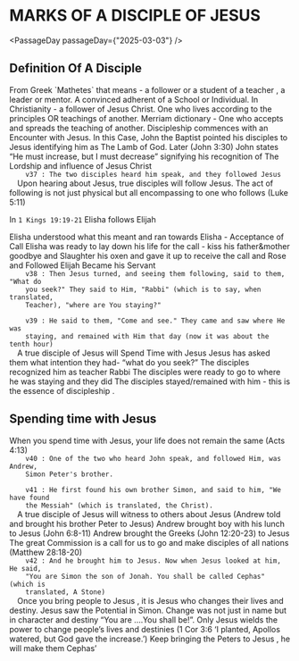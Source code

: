 

# MARKS OF A DISCIPLE OF JESUS

<PassageDay passageDay={"2025-03-03"} />

<Passage passageId="JHN.1.35-JHN.1.42" reading="John 1 : 35 - 42" />

## Definition Of A Disciple

<IconText icon={Check}>
  From Greek `Mathetes` that means - a follower or a student of a teacher , a
  leader or mentor.
</IconText>
<IconText icon={Check}>
  A convinced adherent of a School or Individual.
</IconText>
<IconText icon={Check}>
In Christianity - a follower of Jesus Christ.
</IconText>
<IconText icon={Check}>
  One who lives according to the principles OR teachings of another.
</IconText>
<IconText icon={Check}>
  Merriam dictionary - One who accepts and spreads the teaching of another.
</IconText>

<Passage passageId="JHN.1.35-JHN.1.36" reading="John 1 : 35 - 36" />

<IconText icon={CircleArrowRight} color="text-green-500">
  Discipleship commences with an Encounter with Jesus.
</IconText>
<IconText icon={CircleArrowRight} color="text-green-500">
  In this Case, John the Baptist pointed his disciples to Jesus identifying him
  as The Lamb of God.
</IconText>
<IconText icon={CircleArrowRight} color="text-green-500">
  Later (John 3:30) John states “He must increase, but I must decrease”
  signifying his recognition of The Lordship and influence of Jesus Christ
</IconText>

<IconText icon={BookPlus}>
  <code className="text-blue-700 italic">
    v37 : The two disciples heard him speak, and they followed Jesus
  </code>
</IconText>

<IconText icon={CircleArrowRight} color="text-green-500">
  Upon hearing about Jesus, true disciples will follow Jesus. The act of
  following is not just physical but all encompassing to one who follows (Luke
  5:11)
</IconText>

In `1 Kings 19:19-21` Elisha follows Elijah

<Passage passageId="1KI.19.19-1KI.19.21" reading="1st Kings : 19 - 21" />

<IconText icon={CircleArrowRight} color="text-green-500">
  Elisha understood what this meant and ran towards Elisha - Acceptance of Call
</IconText>

<IconText icon={CircleArrowRight} color="text-green-500">
  Elisha was ready to lay down his life for the call - kiss his father&mother
  goodbye and Slaughter his oxen and gave it up to receive the call and Rose and
  Followed Elijah Became his Servant
</IconText>

<IconText icon={BookPlus}>
  <code className="text-blue-700 italic">
    v38 : Then Jesus turned, and seeing them following, said to them, "What do
    you seek?" They said to Him, "Rabbi" (which is to say, when translated,
    Teacher), "where are You staying?"
  </code>
</IconText>

<IconText icon={BookPlus}>
  <code className="text-blue-700 italic">
    v39 : He said to them, "Come and see." They came and saw where He was
    staying, and remained with Him that day (now it was about the tenth hour)
  </code>
</IconText>

<IconText icon={CircleArrowRight} color="text-green-500">
  A true disciple of Jesus will Spend Time with Jesus
</IconText>
<IconText icon={CircleArrowRight} color="text-green-500">
  Jesus has asked them what intention they had- “what do you seek?”
</IconText>
<IconText icon={CircleArrowRight} color="text-green-500">
  The disciples recognized him as teacher Rabbi
</IconText>
<IconText icon={CircleArrowRight} color="text-green-500">
  The disciples were ready to go to where he was staying and they did
</IconText>
<IconText icon={CircleArrowRight} color="text-green-500">
  The disciples stayed/remained with him - this is the essence of discipleship .
</IconText>

## Spending time with Jesus

<IconText icon={CircleArrowRight} color="text-green-500">
  When you spend time with Jesus, your life does not remain the same (Acts 4:13)
</IconText>

<IconText icon={BookPlus}>
  <code className="text-blue-700 italic">
    v40 : One of the two who heard John speak, and followed Him, was Andrew,
    Simon Peter's brother.
  </code>
</IconText>

<IconText icon={BookPlus}>
  <code className="text-blue-700 italic">
    v41 : He first found his own brother Simon, and said to him, "We have found
    the Messiah" (which is translated, the Christ).
  </code>
</IconText>

<IconText icon={CircleArrowRight} color="text-green-500">
  A true disciple of Jesus will witness to others about Jesus (Andrew told and
  brought his brother Peter to Jesus)
</IconText>
<IconText icon={CircleArrowRight} color="text-green-500">
  Andrew brought boy with his lunch to Jesus (John 6:8-11)
</IconText>
<IconText icon={CircleArrowRight} color="text-green-500">
  Andrew brought the Greeks (John 12:20-23) to Jesus
</IconText>
<IconText icon={CircleArrowRight} color="text-green-500">
  The great Commission is a call for us to go and make disciples of all nations
  (Matthew 28:18-20)
</IconText>

<IconText icon={BookPlus}>
  <code className="text-blue-700 italic">
    v42 : And he brought him to Jesus. Now when Jesus looked at him, He said,
    "You are Simon the son of Jonah. You shall be called Cephas" (which is
    translated, A Stone)
  </code>
</IconText>

<IconText icon={CircleArrowRight} color="text-green-500">
  Once you bring people to Jesus , it is Jesus who changes their lives and
  destiny.
</IconText>
<IconText icon={CircleArrowRight} color="text-green-500">
  Jesus saw the Potential in Simon.
</IconText>
<IconText icon={CircleArrowRight} color="text-green-500">
  Change was not just in name but in character and destiny “You are ….You shall
  be!”.
</IconText>
<IconText icon={CircleArrowRight} color="text-green-500">
  Only Jesus wields the power to change people’s lives and destinies (1 Cor 3:6
  ‘I planted, Apollos watered, but God gave the increase.’)
</IconText>
<IconText icon={CircleArrowRight} color="text-green-500">
  Keep bringing the Peters to Jesus , he will make them Cephas’
</IconText>
